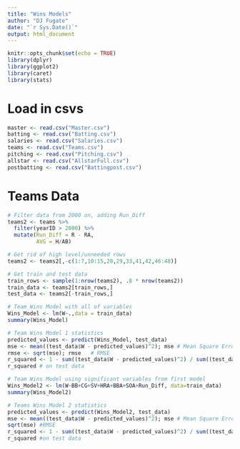```yaml
---
title: "Wins Models"
author: "DJ Fugate"
date: "`r Sys.Date()`"
output: html_document
---
```


```r
knitr::opts_chunk$set(echo = TRUE)
library(dplyr)
library(ggplot2)
library(caret)
library(stats)
```

# Load in csvs

```r
master <- read.csv("Master.csv")
batting <- read.csv("Batting.csv")
salaries <- read.csv("Salaries.csv")
teams <- read.csv("Teams.csv")
pitching <- read.csv("Pitching.csv")
allstar <- read.csv("AllstarFull.csv")
postbatting <- read.csv("Battingpost.csv")
```

# Teams Data

```r
# Filter data from 2000 on, adding Run_Diff
teams2 <- teams %>% 
  filter(yearID > 2000) %>% 
  mutate(Run_Diff = R - RA,
         AVG = H/AB)

# Get rid of high level/unneeded rows
teams2 <- teams2[,-c(1:7,10:15,28,29,33,41,42,46:48)]

# Get train and test data
train_rows <- sample(1:nrow(teams2), .8 * nrow(teams2))
train_data <- teams2[train_rows,]
test_data <- teams2[-train_rows,]

# Team Wins Model with all of variables
Wins_Model <- lm(W~.,data = train_data)
summary(Wins_Model)

# Team Wins Model 1 statistics
predicted_values <- predict(Wins_Model, test_data)
mse <- mean((test_data$W - predicted_values)^2); mse # Mean Square Error
rmse <- sqrt(mse); rmse   # RMSE
r_squared <- 1 - sum((test_data$W - predicted_values)^2) / sum((test_data$W - mean(test_data$W))^2)
r_squared # on test data

# Team Wins Model using significant variables from first model
Wins_Model2 <- lm(W~BB+CG+SV+HRA+BBA+SOA+Run_Diff, data=train_data)
summary(Wins_Model2)

# Teams Wins Model 2 statistics
predicted_values <- predict(Wins_Model2, test_data)
mse <- mean((test_data$W - predicted_values)^2); mse # Mean Square Error
sqrt(mse) #RMSE
r_squared <- 1 - sum((test_data$W - predicted_values)^2) / sum((test_data$W - mean(test_data$W))^2)
r_squared #on test data
```

